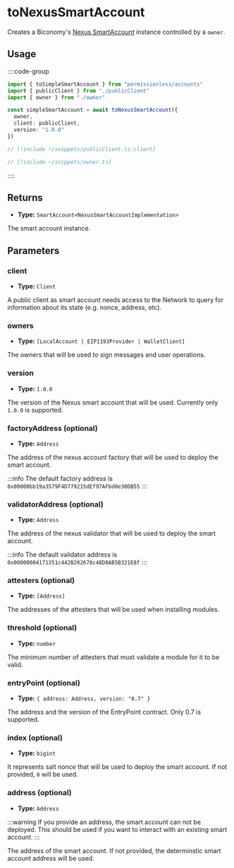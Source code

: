 
<VersionWarning version="0.2" />

# toNexusSmartAccount

Creates a Biconomy's [Nexus SmartAccount](https://github.com/bcnmy/nexus) instance controlled by a `owner`.

## Usage

::::code-group

```ts [example.ts]
import { toSimpleSmartAccount } from "permissionless/accounts"
import { publicClient } from "./publicClient"
import { owner } from "./owner"

const simpleSmartAccount = await toNexusSmartAccount({
  owner,
  client: publicClient,
  version: "1.0.0"
})
```

```ts [publicClient.ts]
// [!include ~/snippets/publicClient.ts:client]
```

```ts [owner.ts]
// [!include ~/snippets/owner.ts]
```

::::

## Returns

- **Type:** `SmartAccount<NexusSmartAccountImplementation>`

The smart account instance.

## Parameters

### client
- **Type:** `Client`

A public client as smart account needs access to the Network to query for information about its state (e.g. nonce, address, etc).

### owners

- **Type:** `[LocalAccount | EIP1193Provider | WalletClient]`

The owners that will be used to sign messages and user operations.

### version

- **Type:** `1.0.0`

The version of the Nexus smart account that will be used. Currently only `1.0.0` is supported.

### factoryAddress (optional)

- **Type:** `Address`

The address of the nexus account factory that will be used to deploy the smart account.

:::info
The default factory address is `0x00000bb19a3579F4D779215dEf97AFbd0e30DB55`
:::

### validatorAddress (optional)

- **Type:** `Address`

The address of the nexus validator that will be used to deploy the smart account.

:::info
The default validator address is `0x00000004171351c442B202678c48D8AB5B321E8f`
:::

### attesters (optional)

- **Type:** `[Address]`

The addresses of the attesters that will be used when installing modules.

### threshold (optional)

- **Type:** `number`

The minimum number of attesters that must validate a module for it to be valid.

### entryPoint (optional)

- **Type:** `{ address: Address, version: "0.7" }`

The address and the version of the EntryPoint contract. Only 0.7 is supported.

### index (optional)

- **Type:** `bigint`

It represents salt nonce that will be used to deploy the smart account. If not provided, `0` will be used.

### address (optional)

- **Type:** `Address`

:::warning
If you provide an address, the smart account can not be deployed. This should be used if you want to interact with an existing smart account.
:::

The address of the smart account. If not provided, the determinstic smart account address will be used.
